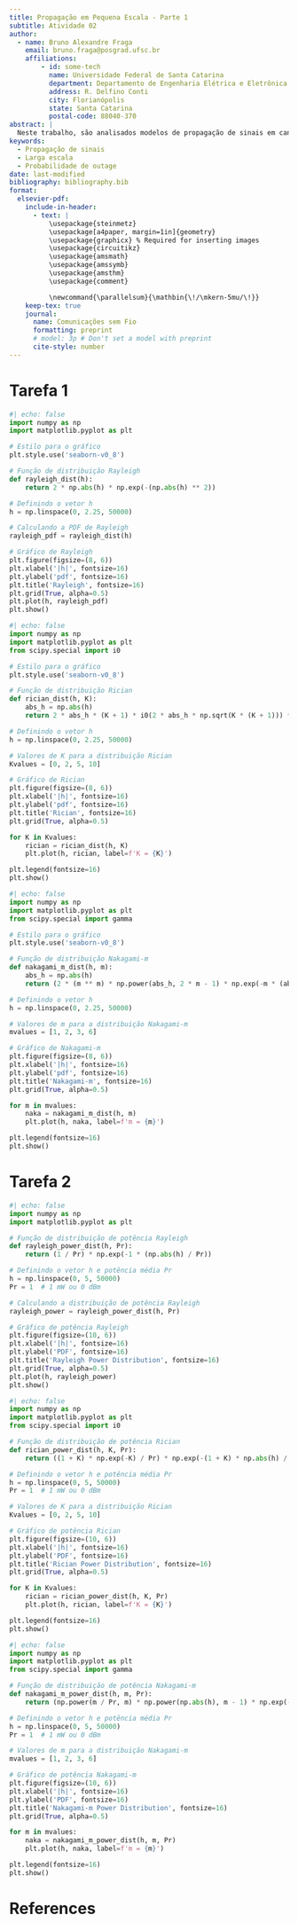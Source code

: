 ```yaml
---
title: Propagação em Pequena Escala - Parte 1
subtitle: Atividade 02
author:
  - name: Bruno Alexandre Fraga
    email: bruno.fraga@posgrad.ufsc.br
    affiliations: 
        - id: some-tech
          name: Universidade Federal de Santa Catarina
          department: Departamento de Engenharia Elétrica e Eletrônica
          address: R. Delfino Conti
          city: Florianópolis
          state: Santa Catarina
          postal-code: 88040-370
abstract: |
  Neste trabalho, são analisados modelos de propagação de sinais em canais de comunicação sem fio. Na Tarefa 1, é estimado um modelo de perda por log-distância utilizando medidas experimentais e o modelo de espaço livre para calcular a potência recebida a uma distância de referência. A potência recebida é estimada para 200 m, e uma curva representando o modelo é traçada até 1 km. Na Tarefa 2, é estudado o desempenho de um sistema com propagação log-normal para determinar o alcance máximo que assegure uma taxa mínima de sucesso de 90%, considerando restrições de relação sinal-ruído (SNR).
keywords: 
  - Propagação de sinais
  - Larga escala
  - Probabilidade de outage
date: last-modified
bibliography: bibliography.bib
format:
  elsevier-pdf:
    include-in-header:
      - text: |
          \usepackage{steinmetz}
          \usepackage[a4paper, margin=1in]{geometry}
          \usepackage{graphicx} % Required for inserting images
          \usepackage{circuitikz}
          \usepackage{amsmath}
          \usepackage{amssymb}
          \usepackage{amsthm}
          \usepackage{comment}

          \newcommand{\parallelsum}{\mathbin{\!/\mkern-5mu/\!}}
    keep-tex: true
    journal:
      name: Comunicações sem Fio
      formatting: preprint
      # model: 3p # Don't set a model with preprint
      cite-style: number
---
```


# Tarefa 1

```python
#| echo: false
import numpy as np
import matplotlib.pyplot as plt

# Estilo para o gráfico
plt.style.use('seaborn-v0_8')

# Função de distribuição Rayleigh
def rayleigh_dist(h):
    return 2 * np.abs(h) * np.exp(-(np.abs(h) ** 2))

# Definindo o vetor h
h = np.linspace(0, 2.25, 50000)

# Calculando a PDF de Rayleigh
rayleigh_pdf = rayleigh_dist(h)

# Gráfico de Rayleigh
plt.figure(figsize=(8, 6))
plt.xlabel('|h|', fontsize=16)
plt.ylabel('pdf', fontsize=16)
plt.title('Rayleigh', fontsize=16)
plt.grid(True, alpha=0.5)
plt.plot(h, rayleigh_pdf)
plt.show()

```

```python
#| echo: false
import numpy as np
import matplotlib.pyplot as plt
from scipy.special import i0

# Estilo para o gráfico
plt.style.use('seaborn-v0_8')

# Função de distribuição Rician
def rician_dist(h, K):
    abs_h = np.abs(h)
    return 2 * abs_h * (K + 1) * i0(2 * abs_h * np.sqrt(K * (K + 1))) * np.exp(-K - ((K + 1) * (abs_h ** 2)))

# Definindo o vetor h
h = np.linspace(0, 2.25, 50000)

# Valores de K para a distribuição Rician
Kvalues = [0, 2, 5, 10]

# Gráfico de Rician
plt.figure(figsize=(8, 6))
plt.xlabel('|h|', fontsize=16)
plt.ylabel('pdf', fontsize=16)
plt.title('Rician', fontsize=16)
plt.grid(True, alpha=0.5)

for K in Kvalues:
    rician = rician_dist(h, K)
    plt.plot(h, rician, label=f'K = {K}')

plt.legend(fontsize=16)
plt.show()

```

```python
#| echo: false
import numpy as np
import matplotlib.pyplot as plt
from scipy.special import gamma

# Estilo para o gráfico
plt.style.use('seaborn-v0_8')

# Função de distribuição Nakagami-m
def nakagami_m_dist(h, m):
    abs_h = np.abs(h)
    return (2 * (m ** m) * np.power(abs_h, 2 * m - 1) * np.exp(-m * (abs_h ** 2))) / gamma(m)

# Definindo o vetor h
h = np.linspace(0, 2.25, 50000)

# Valores de m para a distribuição Nakagami-m
mvalues = [1, 2, 3, 6]

# Gráfico de Nakagami-m
plt.figure(figsize=(8, 6))
plt.xlabel('|h|', fontsize=16)
plt.ylabel('pdf', fontsize=16)
plt.title('Nakagami-m', fontsize=16)
plt.grid(True, alpha=0.5)

for m in mvalues:
    naka = nakagami_m_dist(h, m)
    plt.plot(h, naka, label=f'm = {m}')

plt.legend(fontsize=16)
plt.show()

```


















# Tarefa 2

```python
#| echo: false
import numpy as np
import matplotlib.pyplot as plt

# Função de distribuição de potência Rayleigh
def rayleigh_power_dist(h, Pr):
    return (1 / Pr) * np.exp(-1 * (np.abs(h) / Pr))

# Definindo o vetor h e potência média Pr
h = np.linspace(0, 5, 50000)
Pr = 1  # 1 mW ou 0 dBm

# Calculando a distribuição de potência Rayleigh
rayleigh_power = rayleigh_power_dist(h, Pr)

# Gráfico de potência Rayleigh
plt.figure(figsize=(10, 6))
plt.xlabel('|h|', fontsize=16)
plt.ylabel('PDF', fontsize=16)
plt.title('Rayleigh Power Distribution', fontsize=16)
plt.grid(True, alpha=0.5)
plt.plot(h, rayleigh_power)
plt.show()

```

```python
#| echo: false
import numpy as np
import matplotlib.pyplot as plt
from scipy.special import i0

# Função de distribuição de potência Rician
def rician_power_dist(h, K, Pr):
    return ((1 + K) * np.exp(-K) / Pr) * np.exp(-(1 + K) * np.abs(h) / Pr) * i0(np.sqrt(4 * K * (1 + K) * np.abs(h) / Pr))

# Definindo o vetor h e potência média Pr
h = np.linspace(0, 5, 50000)
Pr = 1  # 1 mW ou 0 dBm

# Valores de K para a distribuição Rician
Kvalues = [0, 2, 5, 10]

# Gráfico de potência Rician
plt.figure(figsize=(10, 6))
plt.xlabel('|h|', fontsize=16)
plt.ylabel('PDF', fontsize=16)
plt.title('Rician Power Distribution', fontsize=16)
plt.grid(True, alpha=0.5)

for K in Kvalues:
    rician = rician_power_dist(h, K, Pr)
    plt.plot(h, rician, label=f'K = {K}')

plt.legend(fontsize=16)
plt.show()

```

```python
#| echo: false
import numpy as np
import matplotlib.pyplot as plt
from scipy.special import gamma

# Função de distribuição de potência Nakagami-m
def nakagami_m_power_dist(h, m, Pr):
    return (np.power(m / Pr, m) * np.power(np.abs(h), m - 1) * np.exp(-m * np.abs(h) / Pr)) / gamma(m)

# Definindo o vetor h e potência média Pr
h = np.linspace(0, 5, 50000)
Pr = 1  # 1 mW ou 0 dBm

# Valores de m para a distribuição Nakagami-m
mvalues = [1, 2, 3, 6]

# Gráfico de potência Nakagami-m
plt.figure(figsize=(10, 6))
plt.xlabel('|h|', fontsize=16)
plt.ylabel('PDF', fontsize=16)
plt.title('Nakagami-m Power Distribution', fontsize=16)
plt.grid(True, alpha=0.5)

for m in mvalues:
    naka = nakagami_m_power_dist(h, m, Pr)
    plt.plot(h, naka, label=f'm = {m}')

plt.legend(fontsize=16)
plt.show()

```




















# References {-}
